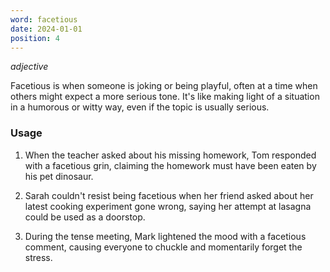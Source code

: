 ```yaml
---
word: facetious
date: 2024-01-01
position: 4
---
```


*adjective*


Facetious is when someone is joking or being playful, often at a time when others might expect a more serious tone. It's like making light of a situation in a humorous or witty way, even if the topic is usually serious.


<TextToSpeech text='facetious' />

### Usage

1. When the teacher asked about his missing homework, Tom responded with a facetious grin, claiming the homework must have been eaten by his pet dinosaur.

2. Sarah couldn't resist being facetious when her friend asked about her latest cooking experiment gone wrong, saying her attempt at lasagna could be used as a doorstop.

3. During the tense meeting, Mark lightened the mood with a facetious comment, causing everyone to chuckle and momentarily forget the stress.